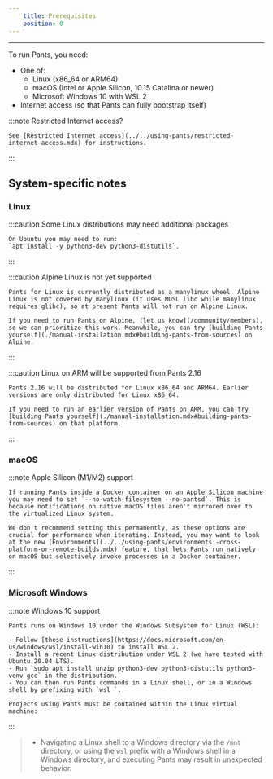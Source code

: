 ```yaml
---
    title: Prerequisites
    position: 0
---
```




---

To run Pants, you need:

- One of: 
  - Linux (x86_64 or ARM64)
  - macOS (Intel or Apple Silicon, 10.15 Catalina or newer)
  - Microsoft Windows 10 with WSL 2
- Internet access (so that Pants can fully bootstrap itself)


:::note Restricted Internet access?

    See [Restricted Internet access](../../using-pants/restricted-internet-access.mdx) for instructions.
:::

System-specific notes
---------------------

### Linux


:::caution Some Linux distributions may need additional packages

    On Ubuntu you may need to run:  
    `apt install -y python3-dev python3-distutils`.
:::


:::caution Alpine Linux is not yet supported

    Pants for Linux is currently distributed as a manylinux wheel. Alpine Linux is not covered by manylinux (it uses MUSL libc while manylinux requires glibc), so at present Pants will not run on Alpine Linux. 
    
    If you need to run Pants on Alpine, [let us know](/community/members), so we can prioritize this work. Meanwhile, you can try [building Pants yourself](./manual-installation.mdx#building-pants-from-sources) on Alpine.
:::


:::caution Linux on ARM will be supported from Pants 2.16

    Pants 2.16 will be distributed for Linux x86_64 and ARM64. Earlier versions are only distributed for Linux x86_64.
    
    If you need to run an earlier version of Pants on ARM, you can try [building Pants yourself](./manual-installation.mdx#building-pants-from-sources) on that platform.
:::

### macOS


:::note Apple Silicon (M1/M2) support

    If running Pants inside a Docker container on an Apple Silicon machine you may need to set `--no-watch-filesystem --no-pantsd`. This is because notifications on native macOS files aren't mirrored over to the virtualized Linux system.
    
    We don't recommend setting this permanently, as these options are crucial for performance when iterating. Instead, you may want to look at the new [Environments](../../using-pants/environments:-cross-platform-or-remote-builds.mdx) feature, that lets Pants run natively on macOS but selectively invoke processes in a Docker container.
:::

### Microsoft Windows


:::note Windows 10 support

    Pants runs on Windows 10 under the Windows Subsystem for Linux (WSL):
    
    - Follow [these instructions](https://docs.microsoft.com/en-us/windows/wsl/install-win10) to install WSL 2. 
    - Install a recent Linux distribution under WSL 2 (we have tested with Ubuntu 20.04 LTS).
    - Run `sudo apt install unzip python3-dev python3-distutils python3-venv gcc` in the distribution.
    - You can then run Pants commands in a Linux shell, or in a Windows shell by prefixing with `wsl `.
    
    Projects using Pants must be contained within the Linux virtual machine:
    
:::
> - Navigating a Linux shell to a Windows directory via the `/mnt` directory, or using the `wsl` prefix with a Windows shell in a Windows directory, and executing Pants may result in unexpected behavior.